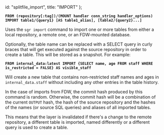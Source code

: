   id: "splitfile_import",
  title: "IMPORT"
};

**`FROM (repository[:tag])/(MOUNT handler conn_string handler_options) IMPORT table1/{query1} [AS table1_alias], [table2/{query2}...]`**

Uses the `sgr import` command to import one or more tables from
either a local repository, a remote one, or an FDW-mounted database.

Optionally, the table name can be replaced with a SELECT query in curly
braces that will get executed against the source repository in order to
create a table. This will be stored as a snapshot. For example:

**`FROM internal_data:latest IMPORT {SELECT name, age FROM staff WHERE is_restricted = FALSE} AS visible_staff`**

Will create a new table that contains non-restricted staff names and
ages in `internal_data.staff` without including any other entries in
the table history.

In the case of imports from FDW, the commit hash produced by this
command is random. Otherwise, the commit hash will be a combination
of the current `OUTPUT` hash, the hash of the source repository and
the hashes of the names (or source SQL queries) and aliases of all
imported tables.

This means that the layer is invalidated if there's a
change to the remote repository, a different table is imported, named differently
or a different query is used to create a table.
